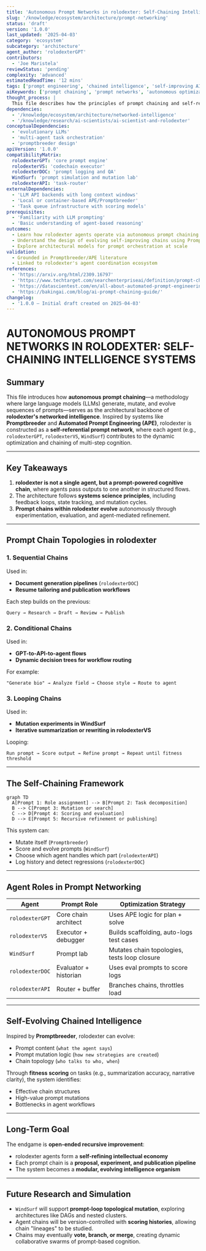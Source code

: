 ```yaml
---
title: 'Autonomous Prompt Networks in rolodexter: Self-Chaining Intelligence Systems'
slug: '/knowledge/ecosystem/architecture/prompt-networking'
status: 'draft'
version: '1.0.0'
last_updated: '2025-04-03'
category: 'ecosystem'
subcategory: 'architecture'
agent_author: 'rolodexterGPT'
contributors:
  - 'Joe Maristela'
reviewStatus: 'pending'
complexity: 'advanced'
estimatedReadTime: '12 mins'
tags: ['prompt engineering', 'chained intelligence', 'self-improving AI', 'modular agents']
aiKeywords: ['prompt chaining', 'prompt networks', 'autonomous optimization', 'evolutionary agents']
thought_process: |
  This file describes how the principles of prompt chaining and self-referential prompt optimization shape the structure and behavior of rolodexter as a chained-intelligence system. It introduces architectural patterns for chaining (sequential, conditional, looping) and connects them to agent coordination, showing how agents like rolodexterGPT and WindSurf evolve over time through autonomous prompt mutations, topological chaining, and recursive self-improvement.
dependencies:
  - '/knowledge/ecosystem/architecture/networked-intelligence'
  - '/knowledge/research/ai-scientists/ai-scientist-and-rolodexter'
conceptualDependencies:
  - 'evolutionary LLMs'
  - 'multi-agent task orchestration'
  - 'promptbreeder design'
apiVersion: '1.0.0'
compatibilityMatrix:
  rolodexterGPT: 'core prompt engine'
  rolodexterVS: 'codechain executor'
  rolodexterDOC: 'prompt logging and QA'
  WindSurf: 'prompt simulation and mutation lab'
  rolodexterAPI: 'task-router'
externalDependencies:
  - 'LLM API backends with long context windows'
  - 'Local or container-based APE/Promptbreeder'
  - 'Task queue infrastructure with scoring models'
prerequisites:
  - 'Familiarity with LLM prompting'
  - 'Basic understanding of agent-based reasoning'
outcomes:
  - Learn how rolodexter agents operate via autonomous prompt chaining
  - Understand the design of evolving self-improving chains using Promptbreeder and APE principles
  - Explore architectural models for prompt orchestration at scale
validation:
  - Grounded in Promptbreeder/APE literature
  - Linked to rolodexter's agent coordination ecosystem
references:
  - 'https://arxiv.org/html/2309.16797'
  - 'https://www.techtarget.com/searchenterpriseai/definition/prompt-chaining'
  - 'https://datascientest.com/en/all-about-automated-prompt-engineering'
  - 'https://bakingai.com/blog/ai-prompt-chaining-guide/'
changelog:
  - '1.0.0 – Initial draft created on 2025-04-03'
---
```


# AUTONOMOUS PROMPT NETWORKS IN ROLODEXTER: SELF-CHAINING INTELLIGENCE SYSTEMS

## Summary

This file introduces how **autonomous prompt chaining**—a methodology where large language models (LLMs) generate, mutate, and evolve sequences of prompts—serves as the architectural backbone of **rolodexter's networked intelligence**. Inspired by systems like **Promptbreeder** and **Automated Prompt Engineering (APE)**, rolodexter is constructed as a **self-referential prompt network**, where each agent (e.g., `rolodexterGPT`, `rolodexterVS`, `WindSurf`) contributes to the dynamic optimization and chaining of multi-step cognition.

---

## Key Takeaways

1. **rolodexter is not a single agent, but a prompt-powered cognitive chain**, where agents pass outputs to one another in structured flows.
2. The architecture follows **systems science principles**, including feedback loops, state tracking, and mutation cycles.
3. **Prompt chains within rolodexter evolve** autonomously through experimentation, evaluation, and agent-mediated refinement.

---

## Prompt Chain Topologies in rolodexter

### 1. **Sequential Chains**

Used in:

- **Document generation pipelines** (`rolodexterDOC`)
- **Resume tailoring and publication workflows**

Each step builds on the previous:

```plaintext
Query → Research → Draft → Review → Publish
```

### 2. **Conditional Chains**

Used in:

- **GPT-to-API-to-agent flows**
- **Dynamic decision trees for workflow routing**

For example:

```plaintext
"Generate bio" → Analyze field → Choose style → Route to agent
```

### 3. **Looping Chains**

Used in:

- **Mutation experiments in WindSurf**
- **Iterative summarization or rewriting in rolodexterVS**

Looping:

```plaintext
Run prompt → Score output → Refine prompt → Repeat until fitness threshold
```

---

## The Self-Chaining Framework

```mermaid
graph TD
  A[Prompt 1: Role assignment] --> B[Prompt 2: Task decomposition]
  B --> C[Prompt 3: Mutation or search]
  C --> D[Prompt 4: Scoring and evaluation]
  D --> E[Prompt 5: Recursive refinement or publishing]
```

This system can:

- Mutate itself (`Promptbreeder`)
- Score and evolve prompts (`WindSurf`)
- Choose which agent handles which part (`rolodexterAPI`)
- Log history and detect regressions (`rolodexterDOC`)

---

## Agent Roles in Prompt Networking

| Agent           | Prompt Role           | Optimization Strategy                        |
| --------------- | --------------------- | -------------------------------------------- |
| `rolodexterGPT` | Core chain architect  | Uses APE logic for plan + solve              |
| `rolodexterVS`  | Executor + debugger   | Builds scaffolding, auto-logs test cases     |
| `WindSurf`      | Prompt lab            | Mutates chain topologies, tests loop closure |
| `rolodexterDOC` | Evaluator + historian | Uses eval prompts to score logs              |
| `rolodexterAPI` | Router + buffer       | Branches chains, throttles load              |

---

## Self-Evolving Chained Intelligence

Inspired by **Promptbreeder**, rolodexter can evolve:

- Prompt content (`what the agent says`)
- Prompt mutation logic (`how new strategies are created`)
- Chain topology (`who talks to who, when`)

Through **fitness scoring** on tasks (e.g., summarization accuracy, narrative clarity), the system identifies:

- Effective chain structures
- High-value prompt mutations
- Bottlenecks in agent workflows

---

## Long-Term Goal

The endgame is **open-ended recursive improvement**:

- rolodexter agents form a **self-refining intellectual economy**
- Each prompt chain is a **proposal, experiment, and publication pipeline**
- The system becomes a **modular, evolving intelligence organism**

---

## Future Research and Simulation

- `WindSurf` will support **prompt-loop topological mutation**, exploring architectures like DAGs and nested clusters.
- Agent chains will be version-controlled with **scoring histories**, allowing chain "lineages" to be studied.
- Chains may eventually **vote, branch, or merge**, creating dynamic collaborative swarms of prompt-based cognition.
